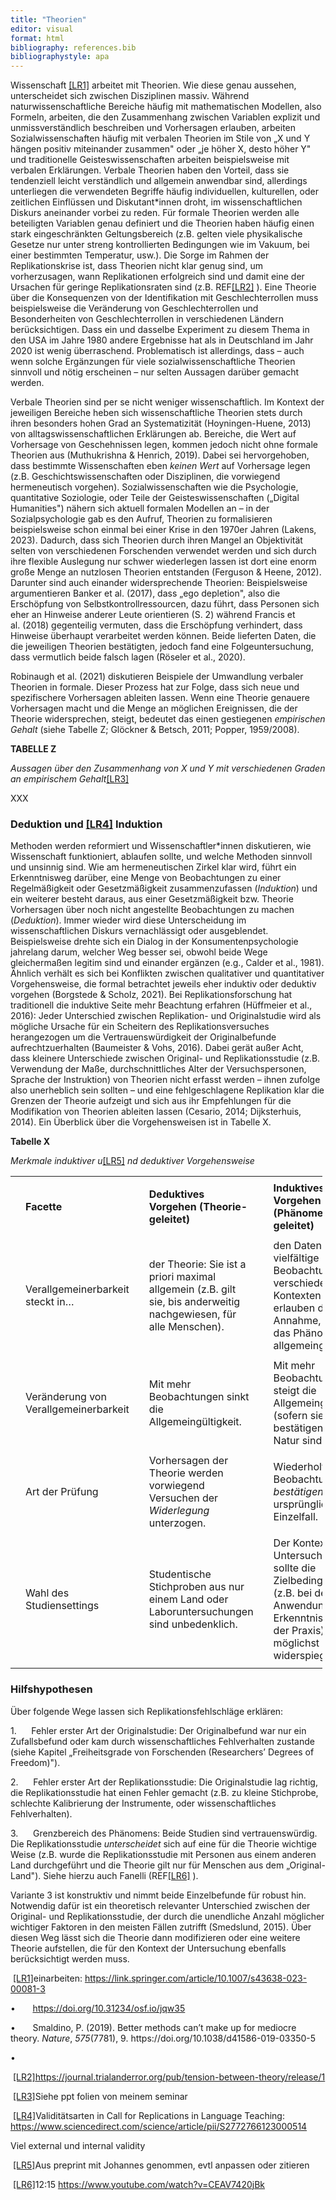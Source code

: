 ```yaml
---
title: "Theorien"
editor: visual
format: html
bibliography: references.bib
bibliographystyle: apa
---
```


Wissenschaft [\[LR1\]](#_msocom_1) arbeitet mit Theorien. Wie diese genau aussehen, unterscheidet sich zwischen Disziplinen massiv. Während naturwissenschaftliche Bereiche häufig mit mathematischen Modellen, also Formeln, arbeiten, die den Zusammenhang zwischen Variablen explizit und unmissverständlich beschreiben und Vorhersagen erlauben, arbeiten Sozialwissenschaften häufig mit verbalen Theorien im Stile von „X und Y hängen positiv miteinander zusammen\" oder „je höher X, desto höher Y\" und traditionelle Geisteswissenschaften arbeiten beispielsweise mit verbalen Erklärungen. Verbale Theorien haben den Vorteil, dass sie tendenziell leicht verständlich und allgemein anwendbar sind, allerdings unterliegen die verwendeten Begriffe häufig individuellen, kulturellen, oder zeitlichen Einflüssen und Diskutant\*innen droht, im wissenschaftlichen Diskurs aneinander vorbei zu reden. Für formale Theorien werden alle beteiligten Variablen genau definiert und die Theorien haben häufig einen stark eingeschränkten Geltungsbereich (z.B. gelten viele physikalische Gesetze nur unter streng kontrollierten Bedingungen wie im Vakuum, bei einer bestimmten Temperatur, usw.). Die Sorge im Rahmen der Replikationskrise ist, dass Theorien nicht klar genug sind, um vorherzusagen, wann Replikationen erfolgreich sind und damit eine der Ursachen für geringe Replikationsraten sind (z.B. REF[\[LR2\]](#_msocom_2) ). Eine Theorie über die Konsequenzen von der Identifikation mit Geschlechterrollen muss beispielsweise die Veränderung von Geschlechterrollen und Besonderheiten von Geschlechterrollen in verschiedenen Ländern berücksichtigen. Dass ein und dasselbe Experiment zu diesem Thema in den USA im Jahre 1980 andere Ergebnisse hat als in Deutschland im Jahr 2020 ist wenig überraschend. Problematisch ist allerdings, dass -- auch wenn solche Ergänzungen für viele sozialwissenschaftliche Theorien sinnvoll und nötig erscheinen -- nur selten Aussagen darüber gemacht werden.

Verbale Theorien sind per se nicht weniger wissenschaftlich. Im Kontext der jeweiligen Bereiche heben sich wissenschaftliche Theorien stets durch ihren besonders hohen Grad an Systematizität (Hoyningen-Huene, 2013) von alltagswissenschaftlichen Erklärungen ab. Bereiche, die Wert auf Vorhersage von Geschehnissen legen, kommen jedoch nicht ohne formale Theorien aus (Muthukrishna & Henrich, 2019). Dabei sei hervorgehoben, dass bestimmte Wissenschaften eben *keinen Wert* auf Vorhersage legen (z.B. Geschichtswissenschaften oder Disziplinen, die vorwiegend hermeneutisch vorgehen). Sozialwissenschaften wie die Psychologie, quantitative Soziologie, oder Teile der Geisteswissenschaften („Digital Humanities\") nähern sich aktuell formalen Modellen an -- in der Sozialpsychologie gab es den Aufruf, Theorien zu formalisieren beispielsweise schon einmal bei einer Krise in den 1970er Jahren (Lakens, 2023). Dadurch, dass sich Theorien durch ihren Mangel an Objektivität selten von verschiedenen Forschenden verwendet werden und sich durch ihre flexible Auslegung nur schwer wiederlegen lassen ist dort eine enorm große Menge an nutzlosen Theorien entstanden (Ferguson & Heene, 2012). Darunter sind auch einander widersprechende Theorien: Beispielsweise argumentieren Banker et al. (2017), dass „ego depletion\", also die Erschöpfung von Selbstkontrollressourcen, dazu führt, dass Personen sich eher an Hinweise anderer Leute orientieren (S. 2) während Francis et al. (2018) gegenteilig vermuten, dass die Erschöpfung verhindert, dass Hinweise überhaupt verarbeitet werden können. Beide lieferten Daten, die die jeweiligen Theorien bestätigten, jedoch fand eine Folgeuntersuchung, dass vermutlich beide falsch lagen (Röseler et al., 2020).

Robinaugh et al. (2021) diskutieren Beispiele der Umwandlung verbaler Theorien in formale. Dieser Prozess hat zur Folge, dass sich neue und spezifischere Vorhersagen ableiten lassen. Wenn eine Theorie genauere Vorhersagen macht und die Menge an möglichen Ereignissen, die der Theorie widersprechen, steigt, bedeutet das einen gestiegenen *empirischen Gehalt* (siehe Tabelle Z; Glöckner & Betsch, 2011; Popper, 1959/2008).

**TABELLE Z**

*Aussagen über den Zusammenhang von X und Y mit verschiedenen Graden an empirischem Gehalt*[\[LR3\]](#_msocom_3) 

XXX

### Deduktion und [\[LR4\]](#_msocom_4) Induktion

Methoden werden reformiert und Wissenschaftler\*innen diskutieren, wie Wissenschaft funktioniert, ablaufen sollte, und welche Methoden sinnvoll und unsinnig sind. Wie am hermeneutischen Zirkel klar wird, führt ein Erkenntnisweg darüber, eine Menge von Beobachtungen zu einer Regelmäßigkeit oder Gesetzmäßigkeit zusammenzufassen (*Induktion*) und ein weiterer besteht daraus, aus einer Gesetzmäßigkeit bzw. Theorie Vorhersagen über noch nicht angestellte Beobachtungen zu machen (*Deduktion*). Immer wieder wird diese Unterscheidung im wissenschaftlichen Diskurs vernachlässigt oder ausgeblendet. Beispielsweise drehte sich ein Dialog in der Konsumentenpsychologie jahrelang darum, welcher Weg besser sei, obwohl beide Wege gleichermaßen legitim sind und einander ergänzen (e.g., Calder et al., 1981). Ähnlich verhält es sich bei Konflikten zwischen qualitativer und quantitativer Vorgehensweise, die formal betrachtet jeweils eher induktiv oder deduktiv vorgehen (Borgstede & Scholz, 2021). Bei Replikationsforschung hat traditionell die induktive Seite mehr Beachtung erfahren (Hüffmeier et al., 2016): Jeder Unterschied zwischen Replikation- und Originalstudie wird als mögliche Ursache für ein Scheitern des Replikationsversuches herangezogen um die Vertrauenswürdigkeit der Originalbefunde aufrechtzuerhalten (Baumeister & Vohs, 2016). Dabei gerät außer Acht, dass kleinere Unterschiede zwischen Original- und Replikationsstudie (z.B. Verwendung der Maße, durchschnittliches Alter der Versuchspersonen, Sprache der Instruktion) von Theorien nicht erfasst werden -- ihnen zufolge also unerheblich sein sollten -- und eine fehlgeschlagene Replikation klar die Grenzen der Theorie aufzeigt und sich aus ihr Empfehlungen für die Modifikation von Theorien ableiten lassen (Cesario, 2014; Dijksterhuis, 2014). Ein Überblick über die Vorgehensweisen ist in Tabelle X.

**Tabelle X**

*Merkmale induktiver u*[\[LR5\]](#_msocom_5) *nd deduktiver Vorgehensweise*

+-----+-----------------------------------------+-----+------------------------------------------------------------------------------------------------------------------------+-----+--------------------------------------------------------------------------------------------------------------------------------------------------+----+
|     |                                         |     |                                                                                                                        |     |                                                                                                                                                  |    |
+-----+-----------------------------------------+-----+------------------------------------------------------------------------------------------------------------------------+-----+--------------------------------------------------------------------------------------------------------------------------------------------------+----+
|     | **Facette**                             |     | **Deduktives Vorgehen (Theorie-geleitet)**                                                                             |     | **Induktives Vorgehen (Phänomen-geleitet)**                                                                                                      |    |
+-----+-----------------------------------------+-----+------------------------------------------------------------------------------------------------------------------------+-----+--------------------------------------------------------------------------------------------------------------------------------------------------+----+
|     |                                         |     |                                                                                                                        |     |                                                                                                                                                  |    |
+-----+-----------------------------------------+-----+------------------------------------------------------------------------------------------------------------------------+-----+--------------------------------------------------------------------------------------------------------------------------------------------------+----+
|     | Verallgemeinerbarkeit steckt in...      |     | der Theorie: Sie ist a priori maximal allgemein (z.B. gilt sie, bis anderweitig nachgewiesen, für alle Menschen).      |     | den Daten: Erst vielfältige Beobachtungen in verschiedenen Kontexten erlauben die Annahme, dass das Phänomen allgemeingültig ist.                |    |
+-----+-----------------------------------------+-----+------------------------------------------------------------------------------------------------------------------------+-----+--------------------------------------------------------------------------------------------------------------------------------------------------+----+
|     |                                         |     |                                                                                                                        |     |                                                                                                                                                  |    |
+-----+-----------------------------------------+-----+------------------------------------------------------------------------------------------------------------------------+-----+--------------------------------------------------------------------------------------------------------------------------------------------------+----+
|     | Veränderung von Verallgemeinerbarkeit   |     | Mit mehr Beobachtungen sinkt die Allgemeingültigkeit.                                                                  |     | Mit mehr Beobachtungen steigt die Allgemeingültigkeit (sofern sie bestätigender Natur sind).                                                     |    |
+-----+-----------------------------------------+-----+------------------------------------------------------------------------------------------------------------------------+-----+--------------------------------------------------------------------------------------------------------------------------------------------------+----+
|     |                                         |     |                                                                                                                        |     |                                                                                                                                                  |    |
+-----+-----------------------------------------+-----+------------------------------------------------------------------------------------------------------------------------+-----+--------------------------------------------------------------------------------------------------------------------------------------------------+----+
|     | Art der Prüfung                         |     | Vorhersagen der Theorie werden vorwiegend Versuchen der *Widerlegung* unterzogen.                                      |     | Wiederholte Beobachtungen *bestätigen* den ursprünglichen Einzelfall.                                                                            |    |
+-----+-----------------------------------------+-----+------------------------------------------------------------------------------------------------------------------------+-----+--------------------------------------------------------------------------------------------------------------------------------------------------+----+
|     |                                         |     |                                                                                                                        |     |                                                                                                                                                  |    |
+-----+-----------------------------------------+-----+------------------------------------------------------------------------------------------------------------------------+-----+--------------------------------------------------------------------------------------------------------------------------------------------------+----+
|     | Wahl des Studiensettings                |     | Studentische Stichproben aus nur einem Land oder Laboruntersuchungen sind unbedenklich.                                |     | Der Kontext der Untersuchung sollte die Zielbedingungen (z.B. bei der Anwendung der Erkenntnisse in der Praxis) möglichst gut widerspiegeln.     |    |
+-----+-----------------------------------------+-----+------------------------------------------------------------------------------------------------------------------------+-----+--------------------------------------------------------------------------------------------------------------------------------------------------+----+
|     |                                         |     |                                                                                                                        |     |                                                                                                                                                  |    |
+-----+-----------------------------------------+-----+------------------------------------------------------------------------------------------------------------------------+-----+--------------------------------------------------------------------------------------------------------------------------------------------------+----+

### Hilfshypothesen

Über folgende Wege lassen sich Replikationsfehlschläge erklären:

1.      Fehler erster Art der Originalstudie: Der Originalbefund war nur ein Zufallsbefund oder kam durch wissenschaftliches Fehlverhalten zustande (siehe Kapitel „Freiheitsgrade von Forschenden (Researchers' Degrees of Freedom)\").

2.      Fehler erster Art der Replikationsstudie: Die Originalstudie lag richtig, die Replikationsstudie hat einen Fehler gemacht (z.B. zu kleine Stichprobe, schlechte Kalibrierung der Instrumente, oder wissenschaftliches Fehlverhalten).

3.      Grenzbereich des Phänomens: Beide Studien sind vertrauenswürdig. Die Replikationsstudie *unterscheidet* sich auf eine für die Theorie wichtige Weise (z.B. wurde die Replikationsstudie mit Personen aus einem anderen Land durchgeführt und die Theorie gilt nur für Menschen aus dem „Original-Land\"). Siehe hierzu auch Fanelli (REF[\[LR6\]](#_msocom_6) ).

Variante 3 ist konstruktiv und nimmt beide Einzelbefunde für robust hin. Notwendig dafür ist ein theoretisch relevanter Unterschied zwischen der Original- und Replikationsstudie, der durch die unendliche Anzahl möglicher wichtiger Faktoren in den meisten Fällen zutrifft (Smedslund, 2015). Über diesen Weg lässt sich die Theorie dann modifizieren oder eine weitere Theorie aufstellen, die für den Kontext der Untersuchung ebenfalls berücksichtigt werden muss.

 [\[LR1\]](#_msoanchor_1)einarbeiten: <https://link.springer.com/article/10.1007/s43638-023-00081-3>

•       <https://doi.org/10.31234/osf.io/jqw35>

•       Smaldino, P. (2019). Better methods can't make up for mediocre theory. *Nature*, *575*(7781), 9. https://doi.org/10.1038/d41586-019-03350-5

•        

 [\[LR2\]](#_msoanchor_2)<https://journal.trialanderror.org/pub/tension-between-theory/release/1>

 [\[LR3\]](#_msoanchor_3)Siehe ppt folien von meinem seminar

 [\[LR4\]](#_msoanchor_4)Validitätsarten in Call for Replications in Language Teaching: <https://www.sciencedirect.com/science/article/pii/S2772766123000514>

Viel external und internal validity

 [\[LR5\]](#_msoanchor_5)Aus preprint mit Johannes genommen, evtl anpassen oder zitieren

 [\[LR6\]](#_msoanchor_6)12:15 <https://www.youtube.com/watch?v=CEAV7420jBk>
